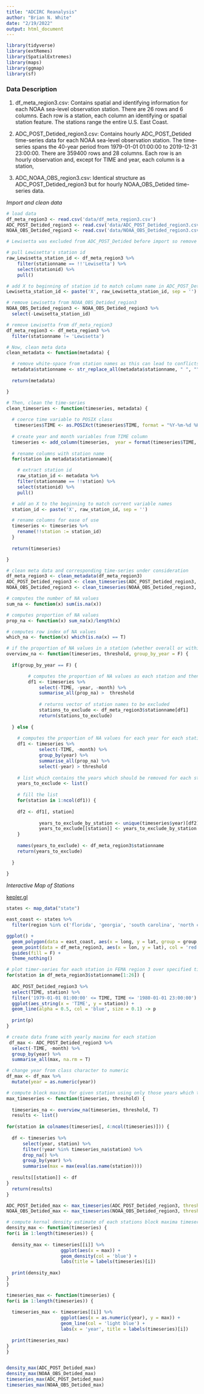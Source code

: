 ```yaml
---
title: "ADCIRC Reanalysis"
author: "Brian N. White"
date: "2/19/2022"
output: html_document
---
```


```r
library(tidyverse)
library(extRemes)
library(SpatialExtremes)
library(maps)
library(ggmap)
library(sf)
```


### Data Description

1. df_meta_region3.csv: Contains spatial and identifying information for each NOAA sea-level observation station. There are 26 rows and 6 columns. Each row is a station, each column an identifying or spatial station feature. The stations range the entire U.S. East Coast.

2. ADC_POST_Detided_region3.csv: Contains hourly ADC_POST_Detided time-series data for each NOAA sea-level observation station. The time-series spans the 40-year period from 1979-01-01 01:00:00 to 2019-12-31 23:00:00. There are 359400 rows and 28 columns. Each row is an hourly observation and, except for TIME and year, each column is a station,

3. ADC_NOAA_OBS_region3.csv: Identical structure as ADC_POST_Detided_region3 but for hourly NOAA_OBS_Detided time-series data.

*Import and clean data*

```r
# load data
df_meta_region3 <- read.csv('data/df_meta_region3.csv')
ADC_POST_Detided_region3 <- read.csv('data/ADC_POST_Detided_region3.csv')
NOAA_OBS_Detided_region3 <- read.csv('data/NOAA_OBS_Detided_region3.csv')
```


```r
# Lewisetta was excluded from ADC_POST_Detided before import so remove from df_meta_region3 and   NOAA_OBS_Detided_region3 for consistency

# pull Lewisetta's station id
raw_Lewisetta_station_id <- df_meta_region3 %>%
    filter(stationname == !!'Lewisetta') %>%
    select(stationid) %>%
    pull()

# add X to beginning of station id to match column name in ADC_POST_Detided
Lewisetta_station_id <- paste('X', raw_Lewisetta_station_id, sep = '')

# remove Lewisetta from NOAA_OBS_Detided_region3
NOAA_OBS_Detided_region3 <- NOAA_OBS_Detided_region3 %>%
  select(-Lewisetta_station_id)

# remove Lewisetta from df_meta_region3
df_meta_region3 <- df_meta_region3 %>%
  filter(stationname != 'Lewisetta')

# Now, clean meta data
clean_metadata <- function(metadata) {

  # remove white-space from station names as this can lead to conflicts with ggplot
  metadata$stationname <- str_replace_all(metadata$stationname, " ", "")
  
  return(metadata)

}

# Then, clean the time-series
clean_timeseries <- function(timeseries, metadata) {
  
  # coerce time variable to POSIX class
   timeseries$TIME <- as.POSIXct(timeseries$TIME, format = "%Y-%m-%d %H:%M:%S")
  
  # create year and month variables from TIME column
  timeseries <- add_column(timeseries,  year = format(timeseries$TIME, '%Y'), month = format(timeseries$TIME,    '%m'), .after = 1)
  
  # rename columns with station name
  for(station in metadata$stationname){

    # extract station id
    raw_station_id <- metadata %>%
    filter(stationname == !!station) %>%
    select(stationid) %>%
    pull()

  # add an X to the beginning to match current variable names
  station_id <- paste('X', raw_station_id, sep = '')

  # rename columns for ease of use
  timeseries <- timeseries %>%
    rename(!!station := station_id)
  }
  
  return(timeseries)

}

# clean meta data and corresponding time-series under consideration
df_meta_region3 <- clean_metadata(df_meta_region3)
ADC_POST_Detided_region3 <- clean_timeseries(ADC_POST_Detided_region3, df_meta_region3)
NOAA_OBS_Detided_region3 <- clean_timeseries(NOAA_OBS_Detided_region3, df_meta_region3)
```

```r
# computes the number of NA values
sum_na <- function(x) sum(is.na(x))

# computes proportion of NA values
prop_na <- function(x) sum_na(x)/length(x)

# computes row index of NA values
which_na <- function(x) which(is.na(x) == T)

# if the proportion of NA values in a station (whether overall or within a year) exceeds this then it will be flagged for removal
overview_na <- function(timeseries, threshold, group_by_year = F) {
  
  if(group_by_year == F) {

        # computes the proportion of NA values as each station and then returns T or F if value exceeds threshold
        df1 <- timeseries %>%
            select(-TIME, -year, -month) %>%
            summarise_all(prop_na) >  threshold
    
            # returns vector of station names to be excluded
            stations_to_exclude <- df_meta_region3$stationname[df1]
            return(stations_to_exclude)
            
  } else {
    
    # computes the proportion of NA values for each year for each station
    df1 <- timeseries %>%
            select(-TIME, -month) %>%
            group_by(year) %>%
            summarise_all(prop_na) %>%
            select(-year) > threshold
    
    # list which contains the years which should be removed for each station.
    years_to_exclude <- list()
    
    # fill the list
    for(station in 1:ncol(df1)) {
      
    df2 <- df1[, station]
    
            years_to_exclude_by_station <- unique(timeseries$year)[df2]
            years_to_exclude[[station]] <- years_to_exclude_by_station
    }
    
    names(years_to_exclude) <- df_meta_region3$stationname
    return(years_to_exclude)
  
  }
    
}
```

*Interactive Map of Stations*

[kepler.gl](https://kepler.gl/demo/map?mapUrl=https://dl.dropboxusercontent.com/s/jdmoouleyema7z1/keplergl_s3tjnff.json)

```r
states <- map_data("state")

east_coast <- states %>%
  filter(region %in% c('florida', 'georgia', 'south carolina', 'north carolina', 'virginia', 'district of columbia', 'pennsylvania', 'maryland', 'delaware', 'new jersey', 'connecticut', 'new york', 'rhode island', 'massachusetts', 'vermont', 'new hampshire', 'maine' ))

ggplot() + 
  geom_polygon(data = east_coast, aes(x = long, y = lat, group = group, fill = group), color = "white") +
  geom_point(data = df_meta_region3, aes(x = lon, y = lat), col = 'red', size = .8) +
  guides(fill = F) +
  theme_nothing()
```

```r
# plot timer-series for each station in FEMA region 3 over specified time-interval
for(station in df_meta_region3$stationname[1:26]) {
  
  ADC_POST_Detided_region3 %>%
  select(TIME, station) %>%
  filter('1979-01-01 01:00:00' <= TIME, TIME <= '1980-01-01 23:00:00') %>%
  ggplot(aes_string(x = 'TIME', y = station)) +
  geom_line(alpha = 0.5, col = 'blue', size = 0.1) -> p
  
  print(p)
}
```

```r
# create data frame with yearly maxima for each station
 df_max <- ADC_POST_Detided_region3 %>% 
  select(-TIME, -month) %>%
  group_by(year) %>%
  summarise_all(max, na.rm = T)

# change year from class character to numeric
df_max <- df_max %>%
  mutate(year = as.numeric(year))

# compute block maxima for given station using only those years which the proportion of NAs are < threshold
max_timeseries <- function(timeseries, threshold) {
  
  timeseries_na <- overview_na(timeseries, threshold, T)
  results <- list()
  
for(station in colnames(timeseries[, 4:ncol(timeseries)])) {
  
  df <- timeseries %>%
      select(year, station) %>%
      filter(!year %in% timeseries_na$station) %>%
      drop_na() %>%
      group_by(year) %>%
      summarise(max = max(eval(as.name(station))))
  
  results[[station]] <- df
}
  return(results)
}

ADC_POST_Detided_max <- max_timeseries(ADC_POST_Detided_region3, threshold = 0.1)
NOAA_OBS_Detided_max <- max_timeseries(NOAA_OBS_Detided_region3, threshold = 0.1)

# compute kernal density estimate of each stations block maxima timeseries
density_max <- function(timeseries) {
for(i in 1:length(timeseries)) {
  
  density_max <- timeseries[[i]] %>%
                    ggplot(aes(x = max)) +
                    geom_density(col = 'blue') +
                    labs(title = labels(timeseries)[i])
  
  print(density_max)
}
}

timeseries_max <- function(timeseries) {
for(i in 1:length(timeseries)) {
  
  timeseries_max <- timeseries[[i]] %>%
                    ggplot(aes(x = as.numeric(year), y = max)) +
                    geom_line(col = 'light blue') +
                    labs(x = 'year', title = labels(timeseries)[i])
  
  print(timeseries_max)
}
}


density_max(ADC_POST_Detided_max)
density_max(NOAA_OBS_Detided_max)
timeseries_max(ADC_POST_Detided_max)
timeseries_max(NOAA_OBS_Detided_max)
```
